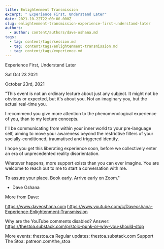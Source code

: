 ```yaml
---
title: Enlightenment Transmission
excerpt: " Experience First, Understand Later"
date: 2021-10-22T22:00:00.000Z
slug: enlightenment-transmission-experience-first-understand-later
authors:
  - author: content/authors/dave-oshana.md
tags:
  - tag: content/tags/session.md
  - tag: content/tags/enlightenment-transmission.md
  - tag: content/tags/experience.md
---
```




 Experience First, Understand Later

Sat Oct 23 2021

October 23rd, 2021

"This event is not an ordinary lecture about just any subject. It might not be obvious or expected, but it's about you. Not an imaginary you, but the actual real-time you.

I recommend you give more attention to the phenomenological experience of you, than to my lecture concepts.

I'll be communicating from within your inner world to your pre-language self, aiming to move your awareness beyond the restrictive filters of your socially-conditioned, traumatised and triggered identity.

I hope you get this liberating experience soon, before we collectively enter an era of unprecedented reality disorientation.

Whatever happens, more support exists than you can ever imagine. You are welcome to reach out to me to start a conversation with me.

To assure your place. Book early. Arrive early on Zoom." 

- Dave Oshana

More from Dave: 

https://www.daveoshana.com
https://www.youtube.com/c/Daveoshana-Experience-Enlightenment-Transmission

Why are the YouTube comments disabled? Answer: https://thestoa.substack.com/p/stoic-punk-or-why-you-should-stop

More events: thestoa.ca 
Regular updates: thestoa.substack.com 
Support The Stoa: patreon.com/the_stoa


